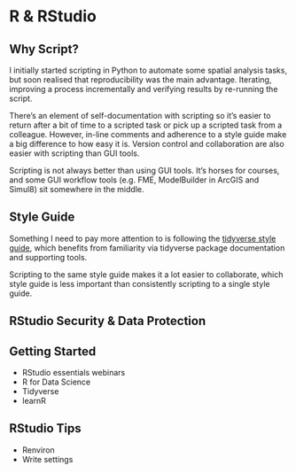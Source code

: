 # R & RStudio {#r}

## Why Script?

I initially started scripting in Python to automate some spatial analysis tasks, but soon realised that reproducibility was the main advantage. Iterating, improving a process incrementally and verifying  results by re-running the script. 

There's an element of self-documentation with scripting so it's easier to return after a bit of time to a scripted task or pick up a scripted task from a colleague. However, in-line comments and adherence to a style guide make a big difference to how easy it is. Version control and collaboration are also easier with scripting than GUI tools.

Scripting is not always better than using GUI tools. It's horses for courses, and some GUI workflow tools (e.g. FME, ModelBuilder in ArcGIS and Simul8) sit somewhere in the middle.

## Style Guide

Something I need to pay more attention to is following the [tidyverse style guide](https://style.tidyverse.org/), which benefits from familiarity via tidyverse package documentation and supporting tools.

Scripting to the same style guide makes it a lot easier to collaborate, which style guide is less important than consistently scripting to a single style guide.

## RStudio Security & Data Protection



## Getting Started

- RStudio essentials webinars
- R for Data Science
- Tidyverse
- learnR

## RStudio Tips

- Renviron
- Write settings 

